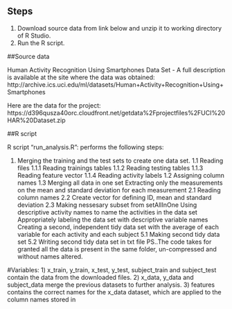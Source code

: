 ## Steps
1. Download source data from link below and unzip it to working directory of R Studio.
2. Run the R script.

##Source data

Human Activity Recognition Using Smartphones Data Set - A full description is available at the site where the data was obtained: http://archive.ics.uci.edu/ml/datasets/Human+Activity+Recognition+Using+Smartphones 

Here are the data for the project: https://d396qusza40orc.cloudfront.net/getdata%2Fprojectfiles%2FUCI%20HAR%20Dataset.zip

##R script

R script "run_analysis.R": performs the following steps:

1. Merging the training and the test sets to create one data set.
1.1 Reading files
1.1.1 Reading trainings tables
1.1.2 Reading testing tables
1.1.3 Reading feature vector
1.1.4 Reading activity labels
1.2 Assigning column names
1.3 Merging all data in one set
Extracting only the measurements on the mean and standard deviation for each measurement
2.1 Reading column names
2.2 Create vector for defining ID, mean and standard deviation
2.3 Making nessesary subset from setAllInOne
Using descriptive activity names to name the activities in the data set
Appropriately labeling the data set with descriptive variable names
Creating a second, independent tidy data set with the average of each variable for each activity and each subject
5.1 Making second tidy data set
5.2 Writing second tidy data set in txt file
PS..The code takes for granted all the data is present in the same folder, un-compressed and without names altered.

#Variables:
1) x_train, y_train, x_test, y_test, subject_train and subject_test contain the data from the downloaded files.
2) x_data, y_data and subject_data merge the previous datasets to further analysis.
3) features contains the correct names for the x_data dataset, which are applied to the column names stored in